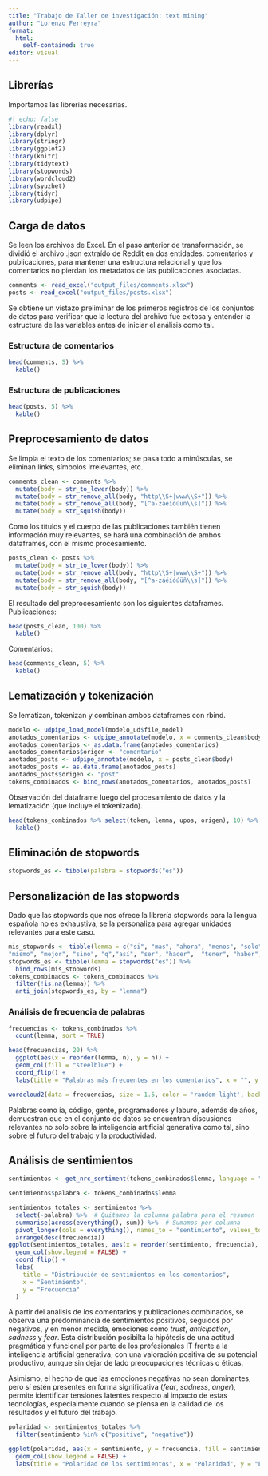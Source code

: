 ```yaml
---
title: "Trabajo de Taller de investigación: text mining"
author: "Lorenzo Ferreyra"
format: 
  html:
    self-contained: true
editor: visual
---
```


## Librerías

Importamos las librerías necesarias.

```r
#| echo: false
library(readxl)
library(dplyr)
library(stringr)
library(ggplot2)
library(knitr)
library(tidytext)
library(stopwords)
library(wordcloud2)
library(syuzhet)
library(tidyr)
library(udpipe)
```

## Carga de datos

Se leen los archivos de Excel. En el paso anterior de transformación, se dividió el archivo .json extraído de Reddit en dos entidades: comentarios y publicaciones, para mantener una estructura relacional y que los comentarios no pierdan los metadatos de las publicaciones asociadas.

```r
comments <- read_excel("output_files/comments.xlsx")
posts <- read_excel("output_files/posts.xlsx")
```

Se obtiene un vistazo preliminar de los primeros registros de los conjuntos de datos para verificar que la lectura del archivo fue exitosa y entender la estructura de las variables antes de iniciar el análisis como tal.

### Estructura de comentarios

```r
head(comments, 5) %>% 
  kable()
```

### Estructura de publicaciones

```r
head(posts, 5) %>% 
  kable()
```

## Preprocesamiento de datos

Se limpia el texto de los comentarios; se pasa todo a minúsculas, se eliminan links, símbolos irrelevantes, etc.

```r
comments_clean <- comments %>%
  mutate(body = str_to_lower(body)) %>%
  mutate(body = str_remove_all(body, "http\\S+|www\\S+")) %>%
  mutate(body = str_remove_all(body, "[^a-záéíóúüñ\\s]")) %>%
  mutate(body = str_squish(body))
```

Como los títulos y el cuerpo de las publicaciones también tienen información muy relevantes, se hará una combinación de ambos dataframes, con el mismo procesamiento.

```r
posts_clean <- posts %>%
  mutate(body = str_to_lower(body)) %>%
  mutate(body = str_remove_all(body, "http\\S+|www\\S+")) %>%
  mutate(body = str_remove_all(body, "[^a-záéíóúüñ\\s]")) %>%
  mutate(body = str_squish(body))

```

El resultado del preprocesamiento son los siguientes dataframes. Publicaciones:

```r
head(posts_clean, 100) %>% 
  kable()
```

Comentarios:

```r
head(comments_clean, 5) %>% 
  kable()
```

## Lematización y tokenización

Se lematizan, tokenizan y combinan ambos dataframes con rbind.

```r
modelo <- udpipe_load_model(modelo_ud$file_model)
anotados_comentarios <- udpipe_annotate(modelo, x = comments_clean$body)
anotados_comentarios <- as.data.frame(anotados_comentarios)
anotados_comentarios$origen <- "comentario"
anotados_posts <- udpipe_annotate(modelo, x = posts_clean$body)
anotados_posts <- as.data.frame(anotados_posts)
anotados_posts$origen <- "post"
tokens_combinados <- bind_rows(anotados_comentarios, anotados_posts)


```

Observación del dataframe luego del procesamiento de datos y la lematización (que incluye el tokenizado).

```r

head(tokens_combinados %>% select(token, lemma, upos, origen), 10) %>% 
  kable()
```

## Eliminación de stopwords

```r

stopwords_es <- tibble(palabra = stopwords("es"))
```

## Personalización de las stopwords

Dado que las stopwords que nos ofrece la librería stopwords para la lengua española no es exhaustiva, se la personaliza para agregar unidades relevantes para este caso.

```r
mis_stopwords <- tibble(lemma = c("si", "mas", "ahora", "menos", "solo", "vos",
"mismo", "mejor", "sino", "q","así", "ser", "hacer",  "tener", "haber", "poder", "ir", "decir", "usar", "saber", "dar", "pasar", "querer", "ver", "creer"))
stopwords_es <- tibble(lemma = stopwords("es")) %>%
  bind_rows(mis_stopwords)
tokens_combinados <- tokens_combinados %>%
  filter(!is.na(lemma)) %>%
  anti_join(stopwords_es, by = "lemma")
```

### Análisis de frecuencia de palabras

```r
frecuencias <- tokens_combinados %>%
  count(lemma, sort = TRUE)

head(frecuencias, 20) %>%
  ggplot(aes(x = reorder(lemma, n), y = n)) +
  geom_col(fill = "steelblue") +
  coord_flip() +
  labs(title = "Palabras más frecuentes en los comentarios", x = "", y = "Frecuencia")

```

```r
wordcloud2(data = frecuencias, size = 1.5, color = 'random-light', backgroundColor = "black")

```

Palabras como ia, código, gente, programadores y laburo, además de años, demuestran que en el conjunto de datos se encuentran discusiones relevantes no solo sobre la inteligencia artificial generativa como tal, sino sobre el futuro del trabajo y la productividad.

## Análisis de sentimientos

```r
sentimientos <- get_nrc_sentiment(tokens_combinados$lemma, language = "spanish")

```

```r
sentimientos$palabra <- tokens_combinados$lemma

```

```r
sentimientos_totales <- sentimientos %>%
  select(-palabra) %>%  # Quitamos la columna palabra para el resumen
  summarise(across(everything(), sum)) %>%  # Sumamos por columna
  pivot_longer(cols = everything(), names_to = "sentimiento", values_to = "frecuencia") %>%
  arrange(desc(frecuencia))
ggplot(sentimientos_totales, aes(x = reorder(sentimiento, frecuencia), y = frecuencia, fill = sentimiento)) +
  geom_col(show.legend = FALSE) +
  coord_flip() +
  labs(
    title = "Distribución de sentimientos en los comentarios",
    x = "Sentimiento",
    y = "Frecuencia"
  )
```

A partir del análisis de los comentarios y publicaciones combinados, se observa una predominancia de sentimientos positivos, seguidos por negativos, y en menor medida, emociones como *trust*, *anticipation*, *sadness* y *fear*. Esta distribución posibilta la hipótesis de una actitud pragmática y funcional por parte de los profesionales IT frente a la inteligencia artificial generativa, con una valoración positiva de su potencial productivo, aunque sin dejar de lado preocupaciones técnicas o éticas.

Asimismo, el hecho de que las emociones negativas no sean dominantes, pero sí estén presentes en forma significativa (*fear*, *sadness*, *anger*), permite identificar tensiones latentes respecto al impacto de estas tecnologías, especialmente cuando se piensa en la calidad de los resultados y el futuro del trabajo.

```r
polaridad <- sentimientos_totales %>%
  filter(sentimiento %in% c("positive", "negative"))

ggplot(polaridad, aes(x = sentimiento, y = frecuencia, fill = sentimiento)) +
  geom_col(show.legend = FALSE) +
  labs(title = "Polaridad de los sentimientos", x = "Polaridad", y = "Frecuencia")

```
